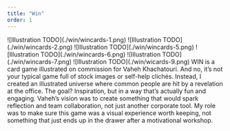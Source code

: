 ```yaml
---
title: "Win"
order: 1
---
```


<Illustrations>
    ![Illustration TODO](./win/wincards-1.png)
    ![Illustration TODO](./win/wincards-2.png)
        ![Illustration TODO](./win/wincards-5.png)
        ![Illustration TODO](./win/wincards-6.png)
        ![Illustration TODO](./win/wincards-7.png)
        ![Illustration TODO](./win/wicards-9.png)
</Illustrations>

<Description>
WIN is a card game illustrated on commission for Vaheh Khachatouri. And no, it’s not your typical game full of stock images or self-help clichés. Instead, I created an illustrated universe where common people are hit by a revelation at the office. The goal? Inspiration, but in a way that’s actually fun and engaging. Vaheh’s vision was to create something that would spark reflection and team collaboration, not just another corporate tool. My role was to make sure this game was a visual experience worth keeping, not something that just ends up in the drawer after a motivational workshop.
</Description>

